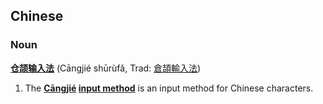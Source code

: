 ==Chinese==
===Noun===
'''[[仓颉]][[输入]][[法]]''' (Cāngjié shūrùfǎ, Trad: [[倉頡輸入法]])

# The '''[[Cāngjié]] [[input method]]''' is an input method for Chinese characters.